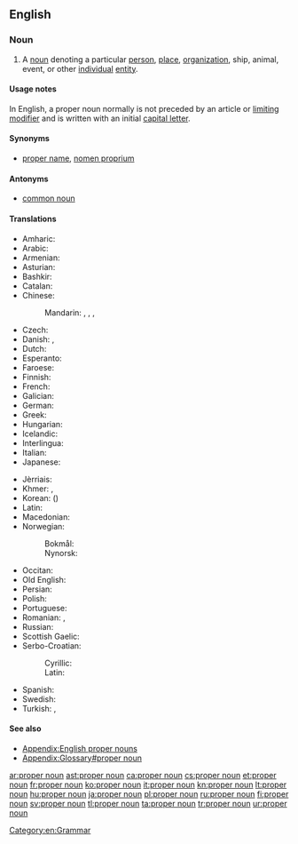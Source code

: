 ==English==
{{wikipedia}}

===Noun===
{{examples-right|''Mike'', ''United Nations''}}
{{en-noun|head=[[proper]] [[noun]]}}

# A [[noun]] denoting a particular [[person]], [[place]], [[organization]], ship, animal, event, or other [[individual]] [[entity]].

====Usage notes====
{{mainapp|English proper nouns}}
In English, a proper noun normally is not preceded by an article or [[limiting modifier]] and is written with an initial [[capital letter]].

====Synonyms====
* [[proper name]], [[nomen proprium]]

====Antonyms====
* [[common noun]]

====Translations====
{{trans-top|The name of a particular person, place, organization or other individual entity}}
* Amharic: {{t|am|የተፀውኦ ስም|tr=yätäTS'äwao sm|sc=Ethi}}
* Arabic: {{t|ar|اسم علم|tr=ism 3alam}}
* Armenian: {{t|hy|հատուկ անուն|tr=hatuk anun}}
* Asturian: {{t+|ast|nome propiu|m}}
* Bashkir: {{t|ba|яңғыҙлыҡ исем|tr=yaŋğïðlïq isem|sc=Cyrl}}
* Catalan: {{t|ca|nom propi}}
* Chinese:
*: Mandarin: {{t|cmn|專有名詞|sc=Hani}}, {{t+|cmn|专有名词|tr=zhuānyǒu míngcí|sc=Hani}}, {{t+|cmn|固有名詞|sc=Hani}}, {{t|cmn|固有名词|tr=gùyǒu míngcí|sc=Hani}}
* Czech: {{t+|cs|vlastní jméno|n}}
* Danish: {{t+|da|proprium}}, {{t|da|egennavn}}
* Dutch: {{t+|nl|eigennaam|m}}
* Esperanto: {{t|eo|propra nomo}}
* Faroese: {{t|fo|sernavn|n}}
* Finnish: {{t+|fi|erisnimi}}
* French: {{t+|fr|nom propre}}
* Galician: {{t|gl|nome propio|m}}
* German: {{t+|de|Eigenname|m}}
* Greek: {{t+|el|κύριο όνομα|n|tr=kýrio ónoma|sc=Grek}}
* Hungarian: {{t+|hu|tulajdonnév}}
* Icelandic: {{t|is|eiginnafn|n}}
* Interlingua: {{t|ia|nomine proprie}}
* Italian: {{t+|it|nome proprio}}
* Japanese: {{t+|ja|固有名詞|tr=[[こゆうめいし]], koyūmeishi}}
{{trans-mid}}
* Jèrriais: {{t|roa-jer|nom propre|m}}
* Khmer: {{t|km|អសាធារណនាម|tr=ak sathea raknak neam|sc=Khmr}}, {{t|km|នាមអសាធារណ៍|tr=neam ak sathea|sc=Khmr}}
* Korean: {{t+|ko|고유명사|tr=goyumyeongsa|sc=Hang}} ({{t+|ko|固有名詞|sc=Hani}})
* Latin: {{t|la|nōmen proprium|n}}
* Macedonian: {{t|mk|лична именка|f|tr=líčna ímenka}}
* Norwegian:
*: Bokmål: {{t+|no|egennavn|n}}
*: Nynorsk: {{t|nn|eigennamn|n}}
* Occitan: {{t|oc|nom pròpri|m}}
* Old English: {{t|ang|āgen nama|m}}
* Persian: {{t+|fa|اسم خاص|sc=fa-Arab}}
* Polish: {{t+|pl|nazwa własna|f}}
* Portuguese: {{t+|pt|substantivo próprio|m}}
* Romanian: {{t+|ro|nume propriu|n}}, {{t+|ro|substantiv propriu|n}}
* Russian: {{t+|ru|имя собственное|n|tr=ímja sóbstvennoje}}
* Scottish Gaelic: {{t|gd|ainmear sònrachaidh|m}}
* Serbo-Croatian:
*: Cyrillic: {{t|sh|властита именица|f|tr=vlastita imenica|sc=Cyrl}}
*: Latin: {{t|sh|vlastita imenica|f}}
* Spanish: {{t+|es|nombre propio}}
* Swedish: {{t+|sv|egennamn}}
* Turkish: {{t+|tr|özel ad}}, {{t+|tr|özel isim}}
{{trans-bottom}}

====See also====
* [[Appendix:English proper nouns]]
* [[Appendix:Glossary#proper noun]]

[[Category:en:Grammar]]

[[ar:proper noun]]
[[ast:proper noun]]
[[ca:proper noun]]
[[cs:proper noun]]
[[et:proper noun]]
[[fr:proper noun]]
[[ko:proper noun]]
[[it:proper noun]]
[[kn:proper noun]]
[[lt:proper noun]]
[[hu:proper noun]]
[[ja:proper noun]]
[[pl:proper noun]]
[[ru:proper noun]]
[[fi:proper noun]]
[[sv:proper noun]]
[[tl:proper noun]]
[[ta:proper noun]]
[[tr:proper noun]]
[[ur:proper noun]]